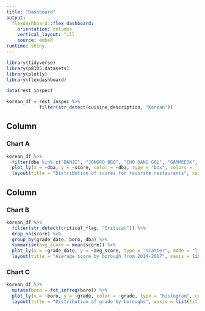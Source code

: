 ```yaml
---
title: "Dashboard"
output: 
  flexdashboard::flex_dashboard:
    orientation: columns
    vertical_layout: fill
    source: embed
runtime: shiny
---
```


```r

library(tidyverse)
library(p8105.datasets)
library(plotly)
library(flexdashboard)

```

```r
data(rest_inspec)

korean_df = rest_inspec %>%
            filter(str_detect(cuisine_description, "Korean"))

```

Column {data-width=650}
-----------------------------------------------------------------------
### Chart A

```r

korean_df %>%
  filter(dba %in% c("DANJI", "JONGRO BBQ", "CHO DANG GOL", "GAMMEEOK", "TAKE 31")) %>%
  plot_ly(x = ~dba, y = ~score, color = ~dba, type = "box", colors =   "viridis") %>%
  layout(title = "Distribution of scores for favorite restaurants", xaxis = list(title ="Restaurant name"), yaxis = list(title="Score"))


```


Column {data-width=350}
-----------------------------------------------------------------------
### Chart B

```r

korean_df %>%
  filter(str_detect(critical_flag, "Critical")) %>%
  drop_na(score) %>%
  group_by(grade_date, boro, dba) %>%
  summarise(avg_score = mean(score)) %>%
  plot_ly(x = ~grade_date, y = ~avg_score, type = "scatter", mode = "lines", color = ~boro, colors = "viridis") %>%
  layout(title = "Average score by borough from 2014-2017", xaxis = list(title ="Date"), yaxis = list(title="Average score"))

```


### Chart C

```r

korean_df %>%
  mutate(boro = fct_infreq(boro)) %>%
  plot_ly(x = ~boro, y = ~grade, color = ~grade, type = "histogram", colors =   "viridis") %>%
  layout(title = "Distribution of grade by boroughs", xaxis = list(title ="Borough"), yaxis = list(title="Count"))


```
